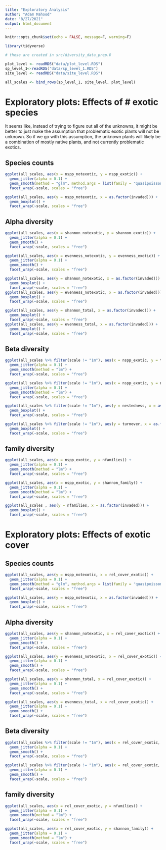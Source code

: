```yaml
---
title: "Exploratory Analysis"
author: "Adam Mahood"
date: "8/27/2021"
output: html_document
---
```


```r
knitr::opts_chunk$set(echo = FALSE, message=F, warning=F)

library(tidyverse)
```


```r
# these are created in src/diversity_data_prep.R

plot_level <- readRDS("data/plot_level.RDS")
sp_level_1<-readRDS("data/sp_level_1.RDS")
site_level <- readRDS("data/site_level.RDS")

all_scales <- bind_rows(sp_level_1, site_level, plot_level)
```


# Exploratory plots: Effects of # exotic species

It seems like, instead of trying to figure out all of the unknowns, it might be better to just make the assumption that problematic exotic plants will not be unknown. So if we go with this assumption, the unknown plants will likely be a combination of mostly native plants, and not currently problematic exotics. 

## Species counts

```r

ggplot(all_scales, aes(x = nspp_notexotic, y = nspp_exotic)) +
  geom_jitter(alpha = 0.1) +
  geom_smooth(method = "glm", method.args = list(family = "quasipoisson")) +
  facet_wrap(~scale, scales = "free")

ggplot(all_scales, aes(y = nspp_notexotic, x = as.factor(invaded))) +
  geom_boxplot() +
  facet_wrap(~scale, scales = "free")

```

## Alpha diversity

```r
ggplot(all_scales, aes(x = shannon_notexotic, y = shannon_exotic)) +
  geom_jitter(alpha = 0.1) +
  geom_smooth() +
  facet_wrap(~scale, scales = "free")

ggplot(all_scales, aes(x = evenness_notexotic, y = evenness_exotic)) +
  geom_jitter(alpha = 0.1) +
  geom_smooth() +
  facet_wrap(~scale, scales = "free")

ggplot(all_scales, aes(y = shannon_notexotic, x = as.factor(invaded))) +
  geom_boxplot() +
  facet_wrap(~scale, scales = "free")
ggplot(all_scales, aes(y = evenness_notexotic, x = as.factor(invaded))) +
  geom_boxplot() +
  facet_wrap(~scale, scales = "free")

ggplot(all_scales, aes(y = shannon_total, x = as.factor(invaded))) +
  geom_boxplot() +
  facet_wrap(~scale, scales = "free")
ggplot(all_scales, aes(y = evenness_total, x = as.factor(invaded))) +
  geom_boxplot() +
  facet_wrap(~scale, scales = "free")
```

## Beta diversity

```r
ggplot(all_scales %>% filter(scale != "1m"), aes(x = nspp_exotic, y = turnover)) +
  geom_jitter(alpha = 0.1) +
  geom_smooth(method = "lm") +
  facet_wrap(~scale, scales = "free")

ggplot(all_scales %>% filter(scale != "1m"), aes(x = nspp_exotic, y = nestedness)) +
  geom_jitter(alpha = 0.1) +
  geom_smooth(method = "lm") +
  facet_wrap(~scale, scales = "free")

ggplot(all_scales %>% filter(scale != "1m"), aes(y = nestedness, x = as.factor(invaded))) +
  geom_boxplot() +
  facet_wrap(~scale, scales = "free")

ggplot(all_scales %>% filter(scale != "1m"), aes(y = turnover, x = as.factor(invaded))) +
  geom_boxplot() +
  facet_wrap(~scale, scales = "free")

```

## family diversity

```r
ggplot(all_scales, aes(x = nspp_exotic, y = nfamilies)) +
  geom_jitter(alpha = 0.1) +
  geom_smooth(method = "lm") +
  facet_wrap(~scale, scales = "free")

ggplot(all_scales, aes(x = nspp_exotic, y = shannon_family)) +
  geom_jitter(alpha = 0.1) +
  geom_smooth(method = "lm") +
  facet_wrap(~scale, scales = "free")

ggplot(all_scales , aes(y = nfamilies, x = as.factor(invaded))) +
  geom_boxplot() +
  facet_wrap(~scale, scales = "free")
```

# Exploratory plots: Effects of exotic cover

## Species counts

```r

ggplot(all_scales, aes(y = nspp_notexotic, x = rel_cover_exotic)) +
  geom_jitter(alpha = 0.1) +
  geom_smooth(method = "glm", method.args = list(family = "quasipoisson")) +
  facet_wrap(~scale, scales = "free")

ggplot(all_scales, aes(y = nspp_notexotic, x = as.factor(invaded))) +
  geom_boxplot() +
  facet_wrap(~scale, scales = "free")

```

## Alpha diversity

```r
ggplot(all_scales, aes(y = shannon_notexotic, x = rel_cover_exotic)) +
  geom_jitter(alpha = 0.1) +
  geom_smooth() +
  facet_wrap(~scale, scales = "free")

ggplot(all_scales, aes(y = evenness_notexotic, x = rel_cover_exotic)) +
  geom_jitter(alpha = 0.1) +
  geom_smooth() +
  facet_wrap(~scale, scales = "free")

ggplot(all_scales, aes(y = shannon_total, x = rel_cover_exotic)) +
  geom_jitter(alpha = 0.1) +
  geom_smooth() +
  facet_wrap(~scale, scales = "free")

ggplot(all_scales, aes(y = evenness_total, x = rel_cover_exotic)) +
  geom_jitter(alpha = 0.1) +
  geom_smooth() +
  facet_wrap(~scale, scales = "free")


```

## Beta diversity

```r
ggplot(all_scales %>% filter(scale != "1m"), aes(x = rel_cover_exotic, y = turnover)) +
  geom_jitter(alpha = 0.1) +
  geom_smooth() +
  facet_wrap(~scale, scales = "free")

ggplot(all_scales %>% filter(scale != "1m"), aes(x = rel_cover_exotic, y = nestedness)) +
  geom_jitter(alpha = 0.1) +
  geom_smooth() +
  facet_wrap(~scale, scales = "free")

```

## family diversity

```r
ggplot(all_scales, aes(x = rel_cover_exotic, y = nfamilies)) +
  geom_jitter(alpha = 0.1) +
  geom_smooth(method = "lm") +
  facet_wrap(~scale, scales = "free")

ggplot(all_scales, aes(x = rel_cover_exotic, y = shannon_family)) +
  geom_jitter(alpha = 0.1) +
  geom_smooth(method = "lm") +
  facet_wrap(~scale, scales = "free")

```


